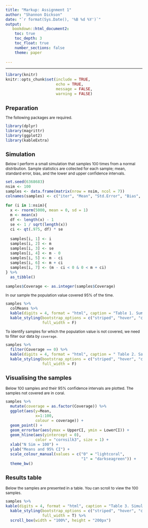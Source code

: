 ```yaml
---
title: "Markup: Assignment 1"
author: "Shannon Dickson"
date: "`r format(Sys.Date(), '%B %d %Y')`"
output: 
   bookdown::html_document2:
    toc: true
    toc_depth: 3
    toc_float: true
    number_sections: false
    theme: paper
    
---
```

<style type="text/css">
  
body{ /* Normal  */
  font-size: 12px;
  }
td {  /* Table  */
  font-size: 12px;
}
h1.title {
  font-size: 18px;
  color: DarkBlue;
}
h1 { /* Header 1 */
  font-size: 18px;
}
h2 { /* Header 2 */
  font-size: 18px;
}
h3 { /* Header 3 */
  font-size: 18px;
}
code.r{ /* Code block */
  font-size: 12px;
}
pre { /* Code block - determines code spacing between lines */
  font-size: 14px;
}
</style>

---

```r
library(knitr)
knitr::opts_chunk$set(include = TRUE, 
                      echo = TRUE, 
                      message = FALSE, 
                      warning = FALSE)
```

# Preparation

The following packages are required.

```r
library(dplyr)
library(magrittr)
library(ggplot2)
library(kableExtra)
```

# Simulation

Below I perform a small simulation that samples 100 times from a normal distribution. Sample statistics are collected for each sample; mean, standard error, bias, and the lower and upper confidence intervals. 

```r
set.seed(6368683)
nsim <- 100
samples <- data.frame(matrix(nrow = nsim, ncol = 7))
colnames(samples) <- c("iter", "Mean", "Std.Error", "Bias", "LowerCI", "UpperCI", "Coverage")

for (i in 1:nsim){
  x <- rnorm(5000, mean = 0, sd = 1)
  m <- mean(x)
  df <- length(x) - 1
  se <- 1 / sqrt(length(x))
  ci <- qt(.975, df) * se
  
  samples[i, 1] <- i
  samples[i, 2] <- m
  samples[i, 3] <- se
  samples[i, 4] <- m - 0
  samples[i, 5] <- m - ci
  samples[i, 6] <- m + ci
  samples[i, 7] <- (m - ci < 0 & 0 < m + ci)
} %>% 
  as_tibble()

samples$Coverage <- as.integer(samples$Coverage)
```

In our sample the population value covered 95% of the time. 

```r
samples %>%
  colMeans %>% 
  kable(digits = 4, format = "html", caption = "Table 1. Summary of the samples") %>%
  kable_styling(bootstrap_options = c("striped", "hover", "condensed"),
                full_width = F)
```

To identify samples for which the population value is not covered, we need to filter our data by `coverage`. 

```r
samples %>% 
  filter(Coverage == 0) %>% 
  kable(digits = 4, format = "html", caption = " Table 2. Samples outside the population value") %>%
  kable_styling(bootstrap_options = c("striped", "hover", "condensed"),
                full_width = F)
```

## Visualising the samples

Below 100 samples and their 95% confidence intervals are plotted. The samples not covered are in coral. 

```r
samples %>% 
  mutate(coverage = as.factor(Coverage)) %>% 
  ggplot(aes(y=Mean,
             x=1:100,
             colour = coverage)) + 
  geom_point() +
  geom_errorbar(aes(ymax = UpperCI, ymin = LowerCI)) +
  geom_hline(aes(yintercept = 0),
             color = "cornsilk3", size = 1) + 
  xlab("N Sim = 100") +
  ylab("Means and 95% CI") +
  scale_colour_manual(values = c("0" = "lightcoral",
                                 "1" = "darkseagreen")) +
  theme_bw()
```

## Results table

Below the samples are presented in a table. You can scroll to view the 100 samples. 

```r
samples %>% 
kable(digits = 4, format = "html", caption = "Table 3. Simulated samples (N = 100) and sample statistics") %>%
  kable_styling(bootstrap_options = c("striped", "hover", "condensed"),
                full_width = T) %>% 
  scroll_box(width = "100%", height = "200px")
```


